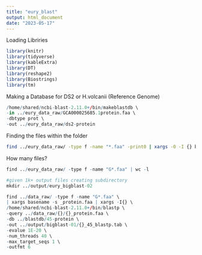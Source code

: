 ```yaml
---
title: "eury_blast"
output: html_document
date: "2023-05-17"
---
```

Loading Libriries
```r
library(knitr)
library(tidyverse)
library(kableExtra)
library(DT)
library(reshape2)
library(Biostrings)
library(tm)
```


Making a Database for DS2 or H.volcanii (Reference Genome)
```r
/home/shared/ncbi-blast-2.11.0+/bin/makeblastdb \
-in ../eury_data_raw/GCA000025685.1protein.faa \
-dbtype prot \
-out ../eury_data_raw/ds2-protein
```
Finding the files within the folder
```bash
find ../eury_data_raw/ -type f -name "*.faa" -print0 | xargs -0 -I {} bash -c 'input_file="{}"; output_file="$(dirname "$input_file")/$(basename "$(dirname "$input_file")")_$(basename "$input_file")"; cp "$input_file" "$output_file"'

```
How many files?
```r
find ../eury_data_raw/ -type f -name "G*.faa" | wc -l
```


```r
#given 1k+ output files creating subdirectory
mkdir ../output/eury_bigblast-02

find ../data_raw/ -type f -name "G*.faa" \
| xargs basename -s _protein.faa | xargs -I{} \
/home/shared/ncbi-blast-2.11.0+/bin/blastp \
-query ../data_raw/{}/{}_protein.faa \
-db ../blastdb/45-protein \
-out ../output/bigblast-01/{}_45_blastp.tab \
-evalue 1E-20 \
-num_threads 40 \
-max_target_seqs 1 \
-outfmt 6
```

